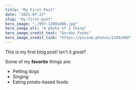 ---
title: "My First Post"
date: "2021-07-23"
slug: "my-first-post"
hero_image: "./997-1200x800.jpg"
hero_image_alt: "A photo of a thing"
hero_image_credit_text: "Gordon Foods"
hero_image_credit_link: "https://picsum.photos/1200/800"
---

This is my first blog post! Isn't it _great_?

Some of my **favorite** things are:

- Petting dogs
- Singing
- Eating potato-based foods
